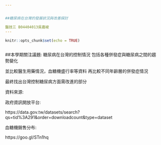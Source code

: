 ---


##糖尿病在台灣的發展狀況與改善探討

醫技三 B04404013吳嘉峻
---
```{r setup, include=FALSE}
knitr::opts_chunk$set(echo = TRUE)
```
```{r echo=FALSE}
```




##本學期關注議題: 
糖尿病在台灣的控制情況 包括各種併發症與糖尿病之間的趨勢變化 

並比較醫生用藥情況，血糖機盛行率等資料 再比較不同年齡層的併發症情況

最終找出台灣控制糖尿病方面需改進的部分

資料來源:

政府資訊開放平台:

https://data.gov.tw/datasets/search?qs=tid%3A291&order=downloadcount&type=dataset

血糖機銷售分布:

https://goo.gl/STn1hq